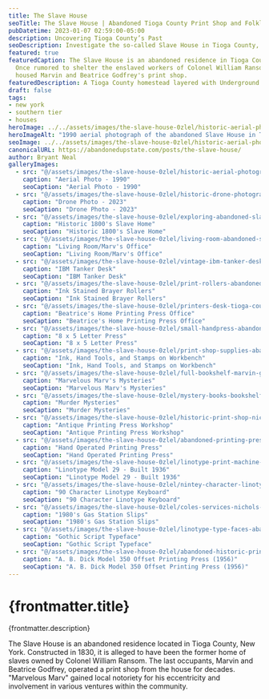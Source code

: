 ```yaml
---
title: The Slave House
seoTitle: The Slave House | Abandoned Tioga County Print Shop and Folklore Landmark
pubDatetime: 2023-01-07 02:59:00-05:00
description: Uncovering Tioga County’s Past
seoDescription: Investigate the so-called Slave House in Tioga County, New York—a rural homestead tied to Underground Railroad lore and later home to a family print shop.
featured: true
featuredCaption: The Slave House is an abandoned residence in Tioga County, New York.
  Once rumored to shelter the enslaved workers of Colonel William Ransom, it later
  housed Marvin and Beatrice Godfrey's print shop.
featuredDescription: A Tioga County homestead layered with Underground Railroad folklore and mid-century printing history.
draft: false
tags:
- new york
- southern tier
- houses
heroImage: ../../assets/images/the-slave-house-0zlel/historic-aerial-photograph-1990-slave-house.jpg
heroImageAlt: "1990 aerial photograph of the abandoned Slave House in Tioga County, New York"
seoImage: ../../assets/images/the-slave-house-0zlel/historic-aerial-photograph-1990-slave-house.jpg
canonicalURL: https://abandonedupstate.com/posts/the-slave-house/
author: Bryant Neal
galleryImages:
  - src: "@/assets/images/the-slave-house-0zlel/historic-aerial-photograph-1990-slave-house.jpg"
    caption: "Aerial Photo - 1990"
    seoCaption: "Aerial Photo - 1990"
  - src: "@/assets/images/the-slave-house-0zlel/historic-drone-photograph-slave-house-2023.jpg"
    caption: "Drone Photo - 2023"
    seoCaption: "Drone Photo - 2023"
  - src: "@/assets/images/the-slave-house-0zlel/exploring-abandoned-slave-house-upstate-new-york.jpg"
    caption: "Historic 1800's Slave Home"
    seoCaption: "Historic 1800's Slave Home"
  - src: "@/assets/images/the-slave-house-0zlel/living-room-abandoned-slave-house.jpg"
    caption: "Living Room/Marv's Office"
    seoCaption: "Living Room/Marv's Office"
  - src: "@/assets/images/the-slave-house-0zlel/vintage-ibm-tanker-desk-abandoned-slave-house.jpg"
    caption: "IBM Tanker Desk"
    seoCaption: "IBM Tanker Desk"
  - src: "@/assets/images/the-slave-house-0zlel/print-rollers-abandoned-printers-house.jpg"
    caption: "Ink Stained Brayer Rollers"
    seoCaption: "Ink Stained Brayer Rollers"
  - src: "@/assets/images/the-slave-house-0zlel/printers-desk-tioga-county-slave-house-abandoned-desk.jpg"
    caption: "Beatrice's Home Printing Press Office"
    seoCaption: "Beatrice's Home Printing Press Office"
  - src: "@/assets/images/the-slave-house-0zlel/small-handpress-abandoned-house-tioga-center.jpg"
    caption: "8 x 5 Letter Press"
    seoCaption: "8 x 5 Letter Press"
  - src: "@/assets/images/the-slave-house-0zlel/print-shop-supplies-abandoned-shop.jpg"
    caption: "Ink, Hand Tools, and Stamps on Workbench"
    seoCaption: "Ink, Hand Tools, and Stamps on Workbench"
  - src: "@/assets/images/the-slave-house-0zlel/full-bookshelf-marvin-godfrey-ransom.jpg"
    caption: "Marvelous Marv's Mysteries"
    seoCaption: "Marvelous Marv's Mysteries"
  - src: "@/assets/images/the-slave-house-0zlel/mystery-books-bookshelf-abandoned-slave-house-ny.jpg"
    caption: "Murder Mysteries"
    seoCaption: "Murder Mysteries"
  - src: "@/assets/images/the-slave-house-0zlel/historic-print-shop-nichols-ny.jpg"
    caption: "Antique Printing Press Workshop"
    seoCaption: "Antique Printing Press Workshop"
  - src: "@/assets/images/the-slave-house-0zlel/abandoned-printing-press-tioga-county.jpg"
    caption: "Hand Operated Printing Press"
    seoCaption: "Hand Operated Printing Press"
  - src: "@/assets/images/the-slave-house-0zlel/linotype-print-machine-abandoned-new-york.jpg"
    caption: "Linotype Model 29 - Built 1936"
    seoCaption: "Linotype Model 29 - Built 1936"
  - src: "@/assets/images/the-slave-house-0zlel/nintey-character-linotype-keyboard-slave-house.jpg"
    caption: "90 Character Linotype Keyboard"
    seoCaption: "90 Character Linotype Keyboard"
  - src: "@/assets/images/the-slave-house-0zlel/coles-services-nichols-ny-reciept-pad.jpg"
    caption: "1980's Gas Station Slips"
    seoCaption: "1980's Gas Station Slips"
  - src: "@/assets/images/the-slave-house-0zlel/linotype-type-faces-abandoned-print-shop.jpg"
    caption: "Gothic Script Typeface"
    seoCaption: "Gothic Script Typeface"
  - src: "@/assets/images/the-slave-house-0zlel/abandoned-historic-printing-press.jpg"
    caption: "A. B. Dick Model 350 Offset Printing Press (1956)"
    seoCaption: "A. B. Dick Model 350 Offset Printing Press (1956)"
---
```























<VideoEmbed
  videoUrl="https://player.vimeo.com/video/1122354596?badge=0&autopause=0&player_id=0&app_id=58479"
  title="The Slave House Walkthrough"
  thumbnail={abandonedSlaveHouseThumbnailImage}
  aspectRatio="2:1"
/>

# {frontmatter.title}
<p className="post-tagline" style={{ color: "#b9975c" }}>{frontmatter.description}</p>

The Slave House is an abandoned residence located in Tioga County, New York. Constructed in 1830, it is alleged to have been the former home of slaves owned by Colonel William Ransom. The last occupants, Marvin and Beatrice Godfrey, operated a print shop from the house for decades. "Marvelous Marv" gained local notoriety for his eccentricity and involvement in various ventures within the community.


<GalleryLightbox galleryId="the-slave-house-0zlel" images={frontmatter.galleryImages} noAnchor />

